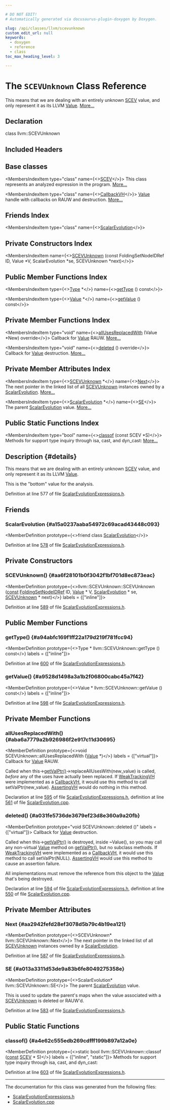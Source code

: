 ```yaml
---

# DO NOT EDIT!
# Automatically generated via docusaurus-plugin-doxygen by Doxygen.

slug: /api/classes/llvm/scevunknown
custom_edit_url: null
keywords:
  - doxygen
  - reference
  - class
toc_max_heading_level: 3

---
```





# The `SCEVUnknown` Class Reference

<DoxygenPage pluginConfig={pluginConfig}>

This means that we are dealing with an entirely unknown <a href="/docs/api/classes/llvm/scev">SCEV</a> value, and only represent it as its LLVM <a href="/docs/api/classes/llvm/value">Value</a>. <a href="#details">More...</a>

## Declaration

<CodeBlock>class llvm::SCEVUnknown</CodeBlock>

## Included Headers

<IncludesList>
<IncludesListItem
  filePath="llvm/Analysis/ScalarEvolutionExpressions.h"
  permalink="/docs/api/files/include/include/llvm/include/llvm/analysis/scalarevolutionexpressions-h"
  isLocal="true" />
</IncludesList>

## Base classes

<MembersIndex>

<MembersIndexItem
  type="class"
  name={<><a href="/docs/api/classes/llvm/scev">SCEV</a></>}>
This class represents an analyzed expression in the program. <a href="/docs/api/classes/llvm/scev/#details">More...</a>
</MembersIndexItem>

<MembersIndexItem
  type="class"
  name={<><a href="/docs/api/classes/llvm/callbackvh">CallbackVH</a></>}>
<a href="/docs/api/classes/llvm/value">Value</a> handle with callbacks on RAUW and destruction. <a href="/docs/api/classes/llvm/callbackvh/#details">More...</a>
</MembersIndexItem>

</MembersIndex>

## Friends Index

<MembersIndex>

<MembersIndexItem
  type="class"
  name={<><a href="#a15a0237aaba54972c69acad43448c093">ScalarEvolution</a></>}>
</MembersIndexItem>

</MembersIndex>

## Private Constructors Index

<MembersIndex>

<MembersIndexItem
  name={<><a href="#aa6f28101b0f3042f1bf701d8ec873eac">SCEVUnknown</a> (const FoldingSetNodeIDRef ID, Value &#42;V, ScalarEvolution &#42;se, SCEVUnknown &#42;next)</>}>
</MembersIndexItem>

</MembersIndex>

## Public Member Functions Index

<MembersIndex>

<MembersIndexItem
  type={<><a href="/docs/api/classes/llvm/type">Type</a> &#42;</>}
  name={<><a href="#a94abfc169f1ff22a179d219f781fcc94">getType</a> () const</>}>
</MembersIndexItem>

<MembersIndexItem
  type={<><a href="/docs/api/classes/llvm/value">Value</a> &#42;</>}
  name={<><a href="#a9528d1498a3a1b2f06800cabc45a7f42">getValue</a> () const</>}>
</MembersIndexItem>

</MembersIndex>

## Private Member Functions Index

<MembersIndex>

<MembersIndexItem
  type="void"
  name={<><a href="#aba6a7779a2b926986f2e917c11d30695">allUsesReplacedWith</a> (Value &#42;New) override</>}>
Callback for <a href="/docs/api/classes/llvm/value">Value</a> RAUW. <a href="#aba6a7779a2b926986f2e917c11d30695">More...</a>
</MembersIndexItem>

<MembersIndexItem
  type="void"
  name={<><a href="#a031fe5736de3679ef23d8e360a9a20fb">deleted</a> () override</>}>
Callback for <a href="/docs/api/classes/llvm/value">Value</a> destruction. <a href="#a031fe5736de3679ef23d8e360a9a20fb">More...</a>
</MembersIndexItem>

</MembersIndex>

## Private Member Attributes Index

<MembersIndex>

<MembersIndexItem
  type={<><a href="/docs/api/classes/llvm/scevunknown">SCEVUnknown</a> &#42;</>}
  name={<><a href="#aa2942fefd28ef3078d5b79c4b19ea121">Next</a></>}>
The next pointer in the linked list of all <a href="/docs/api/classes/llvm/scevunknown">SCEVUnknown</a> instances owned by a <a href="/docs/api/classes/llvm/scalarevolution">ScalarEvolution</a>. <a href="#aa2942fefd28ef3078d5b79c4b19ea121">More...</a>
</MembersIndexItem>

<MembersIndexItem
  type={<><a href="/docs/api/classes/llvm/scalarevolution">ScalarEvolution</a> &#42;</>}
  name={<><a href="#a013a3311d53de9a83b6fe8049275358e">SE</a></>}>
The parent <a href="/docs/api/classes/llvm/scalarevolution">ScalarEvolution</a> value. <a href="#a013a3311d53de9a83b6fe8049275358e">More...</a>
</MembersIndexItem>

</MembersIndex>

## Public Static Functions Index

<MembersIndex>

<MembersIndexItem
  type="bool"
  name={<><a href="#a4e62c555edb269cdfff199b897a12a0e">classof</a> (const SCEV &#42;S)</>}>
Methods for support type inquiry through isa, cast, and dyn&#95;cast: <a href="#a4e62c555edb269cdfff199b897a12a0e">More...</a>
</MembersIndexItem>

</MembersIndex>

## Description {#details}

This means that we are dealing with an entirely unknown <a href="/docs/api/classes/llvm/scev">SCEV</a> value, and only represent it as its LLVM <a href="/docs/api/classes/llvm/value">Value</a>.

This is the &quot;bottom&quot; value for the analysis.

Definition at line 577 of file <a href="/docs/api/files/include/include/llvm/include/llvm/analysis/scalarevolutionexpressions-h">ScalarEvolutionExpressions.h</a>.

<SectionDefinition>

## Friends

### ScalarEvolution {#a15a0237aaba54972c69acad43448c093}

<MemberDefinition
  prototype={<>friend class <a href="/docs/api/classes/llvm/scalarevolution">ScalarEvolution</a></>}>

Definition at line <a href="/docs/api/files/include/include/llvm/include/llvm/analysis/scalarevolutionexpressions-h/#l00578">578</a> of file <a href="/docs/api/files/include/include/llvm/include/llvm/analysis/scalarevolutionexpressions-h">ScalarEvolutionExpressions.h</a>.
</MemberDefinition>

</SectionDefinition>

<SectionDefinition>

## Private Constructors

### SCEVUnknown() {#aa6f28101b0f3042f1bf701d8ec873eac}

<MemberDefinition
  prototype={<>llvm::SCEVUnknown::SCEVUnknown (<a href="/docs/api/files/lib/lib/target/lib/target/aarch64/aarch64promoteconstant-cpp/#a90f8350fecae261c25be85d38b451bff">const</a> <a href="/docs/api/classes/llvm/foldingsetnodeidref">FoldingSetNodeIDRef</a> ID, <a href="/docs/api/classes/llvm/value">Value</a> &#42; V, <a href="/docs/api/classes/llvm/scalarevolution">ScalarEvolution</a> &#42; se, <a href="/docs/api/classes/llvm/scevunknown">SCEVUnknown</a> &#42; next)</>}
  labels = {["inline"]}>

Definition at line <a href="/docs/api/files/include/include/llvm/include/llvm/analysis/scalarevolutionexpressions-h/#l00589">589</a> of file <a href="/docs/api/files/include/include/llvm/include/llvm/analysis/scalarevolutionexpressions-h">ScalarEvolutionExpressions.h</a>.
</MemberDefinition>

</SectionDefinition>

<SectionDefinition>

## Public Member Functions

### getType() {#a94abfc169f1ff22a179d219f781fcc94}

<MemberDefinition
  prototype={<>Type &#42; llvm::SCEVUnknown::getType () const</>}
  labels = {["inline"]}>

Definition at line <a href="/docs/api/files/include/include/llvm/include/llvm/analysis/scalarevolutionexpressions-h/#l00600">600</a> of file <a href="/docs/api/files/include/include/llvm/include/llvm/analysis/scalarevolutionexpressions-h">ScalarEvolutionExpressions.h</a>.
</MemberDefinition>

### getValue() {#a9528d1498a3a1b2f06800cabc45a7f42}

<MemberDefinition
  prototype={<>Value &#42; llvm::SCEVUnknown::getValue () const</>}
  labels = {["inline"]}>

Definition at line <a href="/docs/api/files/include/include/llvm/include/llvm/analysis/scalarevolutionexpressions-h/#l00598">598</a> of file <a href="/docs/api/files/include/include/llvm/include/llvm/analysis/scalarevolutionexpressions-h">ScalarEvolutionExpressions.h</a>.
</MemberDefinition>

</SectionDefinition>

<SectionDefinition>

## Private Member Functions

### allUsesReplacedWith() {#aba6a7779a2b926986f2e917c11d30695}

<MemberDefinition
  prototype={<>void SCEVUnknown::allUsesReplacedWith (<a href="/docs/api/classes/llvm/value">Value</a> &#42;)</>}
  labels = {["virtual"]}>
Callback for <a href="/docs/api/classes/llvm/value">Value</a> RAUW.

Called when this-&gt;<a href="/docs/api/classes/llvm/valuehandlebase/#a7d6d2457c839e340266704440f3bb243">getValPtr()</a>-&gt;replaceAllUsesWith(new&#95;value) is called, <em>before</em> any of the uses have actually been replaced. If <a href="/docs/api/classes/llvm/weaktrackingvh">WeakTrackingVH</a> were implemented as a <a href="/docs/api/classes/llvm/callbackvh">CallbackVH</a>, it would use this method to call setValPtr(new&#95;value). <a href="/docs/api/classes/llvm/assertingvh">AssertingVH</a> would do nothing in this method.

Declaration at line <a href="/docs/api/files/include/include/llvm/include/llvm/analysis/scalarevolutionexpressions-h/#l00595">595</a> of file <a href="/docs/api/files/include/include/llvm/include/llvm/analysis/scalarevolutionexpressions-h">ScalarEvolutionExpressions.h</a>, definition at line <a href="/docs/api/files/lib/lib/analysis/scalarevolution-cpp/#l00561">561</a> of file <a href="/docs/api/files/lib/lib/analysis/scalarevolution-cpp">ScalarEvolution.cpp</a>.
</MemberDefinition>

### deleted() {#a031fe5736de3679ef23d8e360a9a20fb}

<MemberDefinition
  prototype="void SCEVUnknown::deleted ()"
  labels = {["virtual"]}>
Callback for <a href="/docs/api/classes/llvm/value">Value</a> destruction.

Called when this-&gt;<a href="/docs/api/classes/llvm/valuehandlebase/#a7d6d2457c839e340266704440f3bb243">getValPtr()</a> is destroyed, inside ~Value(), so you may call any non-virtual <a href="/docs/api/classes/llvm/value">Value</a> method on <a href="/docs/api/classes/llvm/valuehandlebase/#a7d6d2457c839e340266704440f3bb243">getValPtr()</a>, but no subclass methods. If <a href="/docs/api/classes/llvm/weaktrackingvh">WeakTrackingVH</a> were implemented as a <a href="/docs/api/classes/llvm/callbackvh">CallbackVH</a>, it would use this method to call setValPtr(NULL). <a href="/docs/api/classes/llvm/assertingvh">AssertingVH</a> would use this method to cause an assertion failure.

All implementations must remove the reference from this object to the <a href="/docs/api/classes/llvm/value">Value</a> that&#39;s being destroyed.

Declaration at line <a href="/docs/api/files/include/include/llvm/include/llvm/analysis/scalarevolutionexpressions-h/#l00594">594</a> of file <a href="/docs/api/files/include/include/llvm/include/llvm/analysis/scalarevolutionexpressions-h">ScalarEvolutionExpressions.h</a>, definition at line <a href="/docs/api/files/lib/lib/analysis/scalarevolution-cpp/#l00550">550</a> of file <a href="/docs/api/files/lib/lib/analysis/scalarevolution-cpp">ScalarEvolution.cpp</a>.
</MemberDefinition>

</SectionDefinition>

<SectionDefinition>

## Private Member Attributes

### Next {#aa2942fefd28ef3078d5b79c4b19ea121}

<MemberDefinition
  prototype={<>SCEVUnknown&#42; llvm::SCEVUnknown::Next</>}>
The next pointer in the linked list of all <a href="/docs/api/classes/llvm/scevunknown">SCEVUnknown</a> instances owned by a <a href="/docs/api/classes/llvm/scalarevolution">ScalarEvolution</a>.

Definition at line <a href="/docs/api/files/include/include/llvm/include/llvm/analysis/scalarevolutionexpressions-h/#l00587">587</a> of file <a href="/docs/api/files/include/include/llvm/include/llvm/analysis/scalarevolutionexpressions-h">ScalarEvolutionExpressions.h</a>.
</MemberDefinition>

### SE {#a013a3311d53de9a83b6fe8049275358e}

<MemberDefinition
  prototype={<>ScalarEvolution&#42; llvm::SCEVUnknown::SE</>}>
The parent <a href="/docs/api/classes/llvm/scalarevolution">ScalarEvolution</a> value.

This is used to update the parent&#39;s maps when the value associated with a <a href="/docs/api/classes/llvm/scevunknown">SCEVUnknown</a> is deleted or RAUW&#39;d.

Definition at line <a href="/docs/api/files/include/include/llvm/include/llvm/analysis/scalarevolutionexpressions-h/#l00583">583</a> of file <a href="/docs/api/files/include/include/llvm/include/llvm/analysis/scalarevolutionexpressions-h">ScalarEvolutionExpressions.h</a>.
</MemberDefinition>

</SectionDefinition>

<SectionDefinition>

## Public Static Functions

### classof() {#a4e62c555edb269cdfff199b897a12a0e}

<MemberDefinition
  prototype={<>static bool llvm::SCEVUnknown::classof (<a href="/docs/api/files/lib/lib/target/lib/target/aarch64/aarch64promoteconstant-cpp/#a90f8350fecae261c25be85d38b451bff">const</a> <a href="/docs/api/classes/llvm/scev">SCEV</a> &#42; S)</>}
  labels = {["inline", "static"]}>
Methods for support type inquiry through isa, cast, and dyn&#95;cast:

Definition at line <a href="/docs/api/files/include/include/llvm/include/llvm/analysis/scalarevolutionexpressions-h/#l00603">603</a> of file <a href="/docs/api/files/include/include/llvm/include/llvm/analysis/scalarevolutionexpressions-h">ScalarEvolutionExpressions.h</a>.
</MemberDefinition>

</SectionDefinition>

<hr/>

The documentation for this class was generated from the following files:

<ul>
<li><a href="/docs/api/files/include/include/llvm/include/llvm/analysis/scalarevolutionexpressions-h">ScalarEvolutionExpressions.h</a></li>
<li><a href="/docs/api/files/lib/lib/analysis/scalarevolution-cpp">ScalarEvolution.cpp</a></li>
</ul>

</DoxygenPage>
